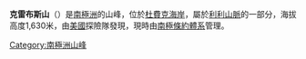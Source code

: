 {{coord|84|50|S|170|20|W|source:GNIS|display=title}}

'''克雷布斯山'''（{{lang-en|Mount Krebs}}）是[[南極洲|南極洲]]的山峰，位於[[杜費克海岸|杜費克海岸]]，屬於[[利利山脈|利利山脈]]的一部分，海拔高度1,630米，由[[美國|美國]]探險隊發現，現時由[[南極條約體系|南極條約體系]]管理。

{{DEFAULTSORT:Mount Krebs}}
[[Category:南極洲山峰|Category:南極洲山峰]]


{{DufekCoast-geo-stub}}